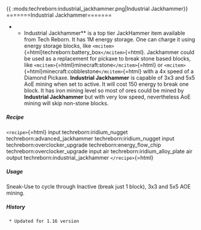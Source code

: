 {{ :mods:techreborn:industrial_jackhammer.png|Industrial
Jackhammer}} =======Industrial Jackhammer=======

-   -   Industrial Jackhammer** is a top tier JackHammer item
        available from Tech Reborn. It has 1M energy storage. One can
        charge it using energy storage blocks, like
        `<mcitem>`{=html}techreborn:battery_box`</mcitem>`{=html}.
        Jackhammer could be used as a replacement for pickaxe to break
        stone based blocks, like
        `<mcitem>`{=html}minecraft:stone`</mcitem>`{=html} or
        `<mcitem>`{=html}minecraft:cobblestone`</mcitem>`{=html} with a
        4x speed of a Diamond Pickaxe. **Industrial Jackhammer** is
        capable of 3x3 and 5x5 AoE mining when set to active. It will
        cost 150 energy to break one block. It has iron mining level so
        most of ores could be mined by **Industrial Jackhammer** but
        with very low speed, nevertheless AoE mining will skip non-stone
        blocks.

##### Recipe

`<recipe>`{=html} input techreborn:iridium_nugget
techreborn:advanced_jackhammer techreborn:iridium_nugget input
techreborn:overclocker_upgrade techreborn:energy_flow_chip
techreborn:overclocker_upgrade input air techreborn:iridium_alloy_plate
air output techreborn:industrial_jackhammer `</recipe>`{=html}

##### Usage

Sneak-Use to cycle through Inactive (break just 1 block), 3x3 and 5x5
AOE mining.

##### History

` * Updated for 1.16 version`
